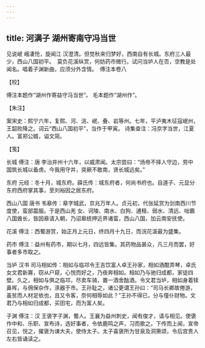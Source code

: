 ```yaml
---
---
---
```

title: 河满子 湖州寄南守冯当世
---







见说岷 峨凄怆，旋闻江 汉澄清。但觉秋来归梦好，西南自有长城。东府三人最少，西山八国初平。　莫负花溪纵赏，何妨药市微行。试问当垆人在否，空教是处闻名。唱着子渊新曲，应须分外含情。　傅注本卷八





【校】


傅注本题作“湖州作寄益守冯当世”。 毛本题作“湖州作”。





【朱注】


案宋史：熙宁六年，复熙、河、洮、岷、叠、岩等州。七年，平泸夷木征寇岷州，王韶败降之。词云“西山八国初平”，当作于甲寅。 诗集查注：冯京字当世，江夏人。富郑公婿，谥文简。





【笺】


长城 傅注：唐 李治并州十六年，以威肃闻。太宗尝曰：“炀帝不择人守边，劳中国筑长城以备虏。今我用守并，突厥不敢南，贤长城远矣。”

东府 元经：冬十月，城东府。薛氏传：城东府者，何尚书府也。自道子、元显分东府西府掌其事，至刘裕因之居东府。

西山八国 唐书 韦皋传：皋字城武，京兆万年人。贞元初，代张延赏为剑南西川节度使，蛮部震服。于是西山羌 女、诃陵、南水、白狗、逋租、弱水、清远、咄霸八国酋长，皆因皋请入朝，乃诏皋统押近界诸蛮，西山八国，加云南安抚使。

花溪 傅注：西蜀游赏，始正月上元日，终四月十九日，而浣花溪最为盛集。

药市 傅注：益州有药市，期以七月，四远皆集。其药物品甚众，凡三月而罢，好事者多市取之。

当垆 汉书 司马相如传：相如与临邛令王吉饮富人卓王孙家，相如酒酣弄琴，卓氏女文君新寡，窃从户窥，心悦而好之，乃夜奔相如。相如乃与驰归成都，家徒四壁。久之，相如与俱之临邛，尽卖车骑，置一酒舍酤酒。令文君当垆，相如身着犊鼻裈，与佣保杂作，涤器于市。王孙耻之，诸公更谓王孙曰：“司马长卿故倦游，虽贫而人材足依也，且又令客，奈何相辱如此？”王孙不得已，分与僮仆财物。文君乃与相如归成都，买田宅，而为富人矣。

子渊 傅注：汉 王褒字子渊，蜀人。王襄为益州刺史，闻有俊才，请与相见。使褒作中和、乐职、宣布诗，选好事者，令依鹿鸣之声，习而歌之。下传而上闻，宣帝召见，悦之，擢褒为谏大夫，使侍太子。太子喜褒所为甘泉及洞箫颂，令后宫贵人左右皆诵读之。